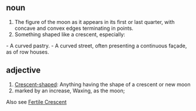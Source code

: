 == noun ==
# The figure of the moon as it appears in its first or last quarter, with concave and convex edges terminating in points. 
# Something shaped like a crescent, especially:
- A curved pastry.
- A curved street, often presenting a continuous façade, as of row houses. 


== adjective ==
# [[Crescent-shaped]]: Anything having the shape of a crescent or new moon 
# marked by an increase, Waxing, as the moon; 


Also see
[[Fertile Crescent]]